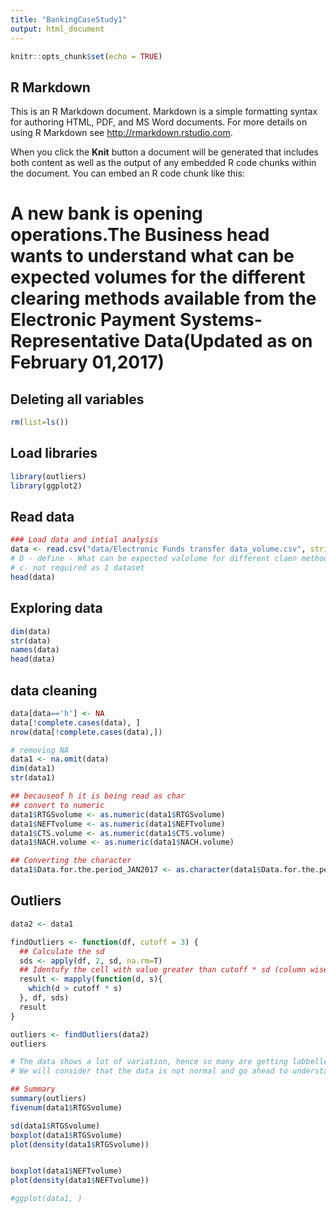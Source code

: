 ```yaml
---
title: "BankingCaseStudy1"
output: html_document
---
```


```r
knitr::opts_chunk$set(echo = TRUE)
```

## R Markdown

This is an R Markdown document. Markdown is a simple formatting syntax for authoring HTML, PDF, and MS Word documents. For more details on using R Markdown see <http://rmarkdown.rstudio.com>.

When you click the **Knit** button a document will be generated that includes both content as well as the output of any embedded R code chunks within the document. You can embed an R code chunk like this:

# A new bank is opening operations.The Business head wants to understand what can be expected volumes for the different clearing methods available from the Electronic Payment Systems-Representative Data(Updated as on February 01,2017)

## Deleting all variables
```r
rm(list=ls())
```
## Load libraries
```r
library(outliers)
library(ggplot2)
```
## Read data
```r

### Load data and intial analysis
data <- read.csv("data/Electronic Funds transfer data_volume.csv", stringsAsFactors = F)
# D - define - What can be expected valolume for different claen methods available from the electronic payment Systems
# c- not required as 1 dataset
head(data)
```
## Exploring data
```r
dim(data)
str(data)
names(data)
head(data)
```
## data cleaning
```r
data[data=='h'] <- NA
data[!complete.cases(data), ]
nrow(data[!complete.cases(data),])

# removing NA
data1 <- na.omit(data)
dim(data1)
str(data1)

## becauseof h it is being read as char
## convert to numeric
data1$RTGSvolume <- as.numeric(data1$RTGSvolume)
data1$NEFTvolume <- as.numeric(data1$NEFTvolume)
data1$CTS.volume <- as.numeric(data1$CTS.volume)
data1$NACH.volume <- as.numeric(data1$NACH.volume)

## Converting the character
data1$Data.for.the.period_JAN2017 <- as.character(data1$Data.for.the.period_JAN2017)

```
## Outliers
```r
data2 <- data1

findOutliers <- function(df, cutoff = 3) {
  ## Calculate the sd
  sds <- apply(df, 2, sd, na.rm=T)
  ## Identufy the cell with value greater than cutoff * sd (column wise)
  result <- mapply(function(d, s){
    which(d > cutoff * s)
  }, df, sds)
  result
}

outliers <- findOutliers(data2)
outliers

# The data shows a lot of variation, hence so many are getting labbelled as outliers as per normal distribution
# We will consider that the data is not normal and go ahead to understand descriptive statistics

## Summary
summary(outliers)
fivenum(data1$RTGSvolume)

sd(data1$RTGSvolume)
boxplot(data1$RTGSvolume)
plot(density(data1$RTGSvolume))


boxplot(data1$NEFTvolume)
plot(density(data1$NEFTvolume))

#ggplot(data1, )

```


